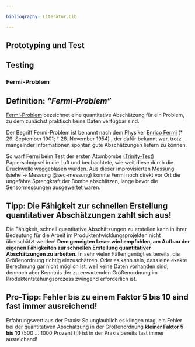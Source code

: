 ```yaml
---

bibliography: Literatur.bib

---
```


<!--
format:
  html:
    embed-resources: true
lang: de
bibliography: Literatur.bib
-->

<!-- -------------------------------------------------------------------------

                       Fermi-Problem

-------------------------------------------------------------------------- -->

::: {.content-visible unless-meta="headlines.off"}
# Prototyping und Test
## Testing
:::


### Fermi-Problem {#sec-fermiproblem}

::: {.callout-tip}
## Definition: *"Fermi-Problem"*
[Fermi-Problem](https://de.wikipedia.org/wiki/Fermi-Problem) bezeichnet eine quantitative Abschätzung für ein Problem, zu dem zunächst praktisch keine Daten verfügbar sind.
:::

Der Begriff Fermi-Problem ist benannt nach dem Physiker [Enrico Fermi](https://de.wikipedia.org/wiki/Enrico_Fermi) (* 29. September 1901; † 28. November 1954) , der dafür bekannt war, trotz mangelnder Informationen spontan gute Abschätzungen liefern zu können. 

So warf Fermi beim Test der ersten Atombombe ([Trinity-Test](https://de.wikipedia.org/wiki/Trinity-Test)) Papierschnipsel in die Luft und beobachtete, wie weit diese durch die Druckwelle weggeblasen wurden. Aus dieser improvisierten [Messung](https://de.wikipedia.org/wiki/Messung) (siehe → Messung @sec-messung) konnte Fermi noch direkt vor Ort die ungefähre Sprengkraft der Bombe abschätzen, lange bevor die Sensormessungen ausgewertet waren.


::: {.callout-tip}
## Tipp: Die Fähigkeit zur schnellen Erstellung quantitativer Abschätzungen zahlt sich aus!
Die Fähigkeit, schnell quantitative Abschätzungen zu erstellen kann in ihrer Bedeutung für die Arbeit im Produktentwicklungsprojekten nicht überschätzt werden! **Dem geneigten Leser wird empfohlen, am Aufbau der eigenen Fähigkeiten zur schnellen Erstellung quantitativer Abschätzungen zu arbeiten.** In sehr vielen Fällen genügt es bereits, die Größenordnung richtig einzuschätzen. Oder es kann sein, dass eine exakte Berechnung gar nicht möglich ist, weil keine Daten vorhanden sind, dennoch aber Kenntnis der zu erwartenden Größenordnung im Produktentstehungsprozess zwingend erforderlich ist.
:::

::: {.callout-important}
## Pro-Tipp: Fehler bis zu einem Faktor 5 bis 10 sind fast immer ausreichend!
Erfahrungswert aus der Praxis: So unglaublich es klingen mag, ein Fehler bei der quantitativen Abschätzung in der Größenordnung **kleiner Faktor 5 bis 10** (500 ... 1000 Prozent (!)) ist in der Praxis bereits fast immer ausreichend!
:::
